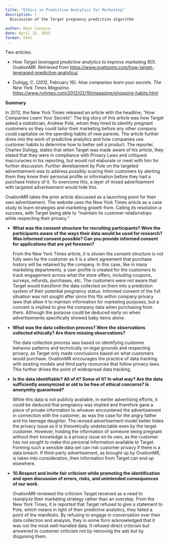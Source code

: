 ```yaml
---
title: "Ethics in Predictive Analytics for Marketing"
description: |
  Discussion of the Target pregnancy prediction algorithm
  
author: Devi Canseco
date: April 15, 2025
format: html
---
```


Two articles:

-   *How Target leveraged predictive analytics to improve marketing ROI*. OvationMR. Retrieved from <https://www.ovationmr.com/how-target-leveraged-predictive-analytics/>

<!-- -->

-    Duhigg, C. (2012, February 16). *How companies learn your secrets*. *The New York Times Magazine*. <https://www.nytimes.com/2012/02/19/magazine/shopping-habits.html>

**Summary**

In 2012, the New York Times released an article with the headline, "How Companies Learn Your Secrets". The big story of this article was how Target asked a statistician, Andrew Pole, whom they hired to identify pregnant customers so they could tailor their marketing before any other company could capitalize on the spending habits of new parents. The article further dives into the work of predictive analytics and how companies use customer habits to determine how to better sell a product. The reporter, Charles Duhigg, states that when Target was made aware of his article, they stated that they were in compliance with Privacy Laws and critiqued inaccuracies in his reporting, but would not elaborate or meet with him for further discussion. Further development by Pole on the targeted advertisement was to address possibly scaring their customers by alerting them they knew their personal profile or information before they had a purchase history of it. To overcome this, a layer of mixed advertisement with targeted advertisement would hide this.

OvationMR takes the prior article discussed as a launching point for their own advertisement. The website uses the New York Times article as a case study to learn strategies and marketing growth from. Calling its resolution a success, with Target being able to "maintain its customer relationships while respecting their privacy."

-   **What was the consent structure for recruiting participants? Were the participants aware of the ways their data would be used for research? Was informed consent possible? Can you provide informed consent for applications that are yet foreseen?**

    From the New York Times article, it is shown the consent structure is not fully seen by the customer as it is a silent agreement that purchase history will be retained by the company. In this case, like in many marketing departments, a user profile is created for the customers to track engagement across what the store offers, including coupons, surveys, refunds, purchases, etc. The customers were not aware that Target would transform the data collected on them into a prediction system of their potential pregnancy status. Informed consent of the full situation was not sought after since this fits within company privacy laws that allow it to maintain information for marketing purposes, but a concent is implied to give the company data when purchasing from them. Although the purpose could be deduced early on when advertisements specifically showed baby items alone.

-   **What was the data collection process? Were the observations collected ethically? Are there missing observations?**

    The data collection process was based on identifying customer behavior patterns and technically on legal grounds and respecting privacy, as Target only made conclusions based on what customers would purchase. OvationMR encourages the practice of data tracking with existing models and third party resources that follow privacy laws. This further drives the point of widespread data tracking.

-   **Is the data identifiable? All of it? Some of it? In what way? Are the data sufficiently anonymized or old to be free of ethical concerns? Is anonymity guaranteed?**

    While this data is not publicly available, in earlier advertising efforts, it could be deduced that pregnancy was implied and therefore gave a piece of private information to whoever encountered the advertisement in connection with the customer, as was the case for the angry father and his teenage daughter. The revised advertisement model better hides the privacy issue as it is theoretically undetectable even by the target customer. However, holding the information of someone being pregnant without their knowledge is a privacy issue on its own, as the customer has not sought to make this personal information available to Target. Forming such a sensible data set can risk customer privacy if there is a data breach. If third-party advertisement, as brought up by OvationMR, is taken into consideration, then information from Target can end up elsewhere.

-   **10.Respect and invite fair criticism while promoting the identification and open discussion of errors, risks, and unintended consequences of our work.**

    OvationMR reviewed the criticism Target received as a need to reanalyze their marketing strategy rather than an overstep. From the New York Times, it is reported that Target refused to give a statement to Pole, which means in light of their predictive analytics, they failed a point of the manifesto. By refusing to engage in conversation over their data collection and analysis, they in some form acknowledged that it was not the most well-handled data. It refused direct criticism but answered to customer criticism not by removing the ads but by disguising them.
